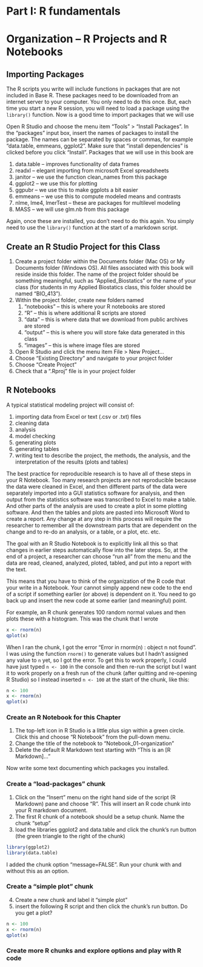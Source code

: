 # Part I: R fundamentals {-}

# Organization -- R Projects and R Notebooks
## Importing Packages
The R scripts you write will include functions in packages that are not included in Base R. These packages need to be downloaded from an internet server to your computer. You only need to do this once. But, each time you start a new R session, you  will need to load a package using the `library()` function. Now is a good time to import packages that we will use

Open R Studio and choose the menu item "Tools" > "Install Packages". In the "packages" input box, insert the names of packages to install the package. The names can be separated by spaces or commas, for example "data.table, emmeans, ggplot2". Make sure that "install dependencies" is clicked before you click "Install". Packages that we will use in this book are

1. data.table -- improves functionality of data frames
2. readxl -- elegant importing from microsoft Excel spreadsheets
3. janitor -- we use the function clean_names from this package
4. ggplot2 -- we use this for plotting
5. ggpubr -- we use this to make ggplots a bit easier
6. emmeans -- we use this to compute modeled means and contrasts 
7. nlme, lme4, lmerTest -- these are packages for multilevel modeling
8. MASS -- we will use glm.nb from this package

Again, once these are installed, you don't need to do this again. You simply need to use the `library()` function at the start of a markdown script.

## Create an R Studio Project for this Class

1. Create a project folder within the Documents folder (Mac OS) or My Documents folder (Windows OS). All files associated with this book will reside inside this folder. The name of the project folder should be something meaningful, such as "Applied_Biostatics" or the name of your class (for students in my Applied Biostatics class, this folder should be named "BIO_413"). 
2. Within the project folder, create new folders named
    1. "notebooks" -- this is where your R notebooks are stored 
    2. "R" -- this is where additional R scripts are stored
    3. "data" -- this is where data that we download from public archives are stored
    4. "output" -- this is where you will store fake data generated in this class
    5. "images" -- this is where image files are stored
3. Open R Studio and click the menu item File > New Project...
4. Choose "Existing Directory" and navigate to your project folder
5. Choose "Create Project"
6. Check that a ".Rproj" file is in your project folder

## R Notebooks

A typical statistical modeling project will consist of:

1. importing data from Excel or text (.csv or .txt) files
2. cleaning data
3. analysis
4. model checking
5. generating plots
6. generating tables
7. writing text to describe the project, the methods, the analysis, and the interpretation of the results (plots and tables)

The best practice for reproducible research is to have all of these steps in your R Notebook. Too many research projects are not reproducible because the data were cleaned in Excel, and then different parts of the data were separately imported into a GUI statistics software for analysis, and then output from the statistics software was transcribed to Excel to make a table. And other parts of the analysis are used to create a plot in some plotting software. And then the tables and plots are pasted into Microsoft Word to create a report. Any change at any step in this process will require the researcher to remember all the downstream parts that are dependent on the change and to re-do an analysis, or a table, or a plot, etc. etc.

The goal with an R Studio Notebook is to explicitly link all this so that changes in earlier steps automatically flow into the later steps. So, at the end of a project, a researcher can choose "run all" from the menu and the data are read, cleaned, analyzed, ploted, tabled, and put into a report with the text.

This means that you have to think of the organization of the R code that your write in a Notebook. Your cannot simply append new code to the end of a script if something earlier (or above) is dependent on it. You need to go back up and insert the new code at some earlier (and meaningful) point.

For example, an R chunk generates 100 random normal values and then plots these with a histogram. This was the chunk that I wrote

```r
x <- rnorm(n)
qplot(x)
```

When I ran the chunk, I got the error "Error in rnorm(n) : object n not found". I was using the function `rnorm()` to generate  values but I hadn't assigned any value to `n` yet, so I got the error. To get this to work properly, I could have just typed `n <- 100` in the console and then re-run the script but I want it to work properly on a fresh run of the chunk (after quitting and re-opening R Studio) so I instead inserted `n <- 100` at the start of the chunk, like this:

```r
n <- 100
x <- rnorm(n)
qplot(x)
```


### Create an R Notebook for this Chapter

1. The top-left icon in R Studio is a little plus sign within a green circle. Click this and choose "R Notebook" from the pull-down menu.
2. Change the title of the notebook to "Notebook_01-organization"
3. Delete the default R Markdown text starting with "This is an [R Markdown]..."

Now write some text documenting which packages you installed.

### Create a "load-packages" chunk
1. Click on the "Insert" menu on the right hand side of the script (R Markdown) pane and choose "R". This will insert an R code chunk into your R markdown document.
2. The first R chunk of a notebook should be a setup chunk. Name the chunk "setup"
3. load the libraries ggplot2 and data.table and click the chunk's run button (the green triangle to the right of the chunk)

```r
library(ggplot2)
library(data.table)
```

I added the chunk option "message=FALSE". Run your chunk with and without this as an option.

### Create a "simple plot" chunk
4. Create a new chunk and label it "simple plot"
5. insert the following R script and then click the chunk's run button. Do you get a plot?

```r
n <- 100
x <- rnorm(n)
qplot(x)
```

### Create more R chunks and explore options and play with R code




